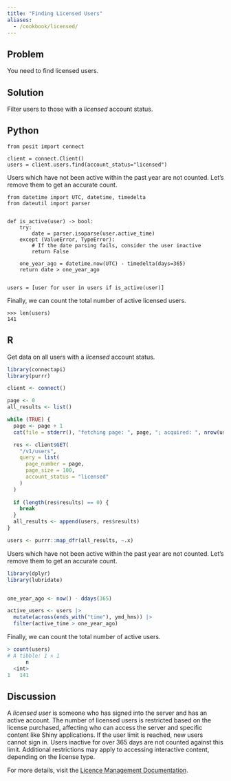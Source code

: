 ```yaml
---
title: "Finding Licensed Users"
aliases:
  - /cookbook/licensed/
---
```



## Problem

You need to find licensed users.

## Solution

Filter users to those with a *licensed* account status.

:::{.panel-tabset group="language"}

## Python

```.python
from posit import connect

client = connect.Client()
users = client.users.find(account_status="licensed")
```

Users which have not been active within the past year are not counted. Let's remove them to get an accurate count.

```.python
from datetime import UTC, datetime, timedelta
from dateutil import parser


def is_active(user) -> bool:
    try:
        date = parser.isoparse(user.active_time)
    except (ValueError, TypeError):
        # If the date parsing fails, consider the user inactive
        return False

    one_year_ago = datetime.now(UTC) - timedelta(days=365)
    return date > one_year_ago


users = [user for user in users if is_active(user)]
```

Finally, we can count the total number of active licensed users.

```.python
>>> len(users)
141
```


## R

Get data on all users with a *licensed* account status.

```.r
library(connectapi)
library(purrr)

client <- connect()

page <- 0
all_results <- list()

while (TRUE) {
  page <- page + 1
  cat(file = stderr(), "fetching page: ", page, "; acquired: ", nrow(users), "\n", sep = "")

  res <- client$GET(
    "/v1/users",
    query = list(
      page_number = page,
      page_size = 100,
      account_status = "licensed"
    )
  )
  
  if (length(res$results) == 0) {
    break
  }
  all_results <- append(users, res$results)
}

users <- purrr::map_dfr(all_results, ~.x)
```

Users which have not been active within the past year are not counted. Let's remove them to get an accurate count.

```.r
library(dplyr)
library(lubridate)


one_year_ago <- now() - ddays(365)

active_users <- users |>
  mutate(across(ends_with("time"), ymd_hms)) |>
  filter(active_time > one_year_ago)
```

Finally, we can count the total number of active users.

```.r
> count(users)
# A tibble: 1 × 1
      n
  <int>
1   141
```

:::

## Discussion

A *licensed user* is someone who has signed into the server and has an active account. The number of licensed users is restricted based on the license purchased, affecting who can access the server and specific content like Shiny applications. If the user limit is reached, new users cannot sign in. Users inactive for over 365 days are not counted against this limit. Additional restrictions may apply to accessing interactive content, depending on the license type.

For more details, visit the [Licence Management Documentation](/admin/licensing).
